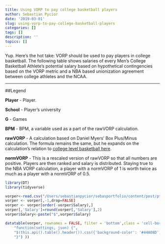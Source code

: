 ```yaml
---
title: Using VORP to pay college basketball players
author: Sebastian Pycior
date: '2019-03-01'
slug: using-vorp-to-pay-college-basketball-players
categories: []
tags: []
description: ''
topics: []
---
```

Yup. Here’s the hot take: VORP should be used to pay players in college basketball. The following table shows salaries of every Men's College Basketball Athlete's potential salary based on hypothetical contingencies based on the VORP metric and a NBA based unionization agreement between college athletes and the NCAA. 

***

##Legend

**Player** - Player.

**School** - Player's university

**G** - Games

**BPM** - BPM, a variable used as a part of the rawVORP calculation.

**rawVORP** - A calculation based on Daniel Myers' Box Plus/Minus calculation. The formula remains the same, but he expands on the calculation's relation to [college level basketball here](https://www.basketball-reference.com/about/bpm.html#vorp). 

**normVORP** - This is a rescaled version of rawVORP so that all numbers are positive. Players are then ranked and salary is distributed. Staying true to the NBA VORP calculation, a player with a normVORP of 1 is worth twice as much as a player with a normVORP of 0.5.



```r
library(DT)
library(tidyverse)

vorper<-read.csv("/Users/sebastianpycior/sebasportfolio/content/post/ptcombo_rev.csv")
vorper <- vorper[,-1,drop=FALSE]
vorper <- vorper[order(-vorper$Salary),] 
vorper[,'Salary']=round(vorper[,'Salary'],2)
vorper$Salary<-paste("$",vorper$Salary)

```



```r
datatable(vorper, rownames = FALSE, filter = 'bottom',class = 'cell-border compact', options = list(pageLength = 5, autoWidth = TRUE, initComplete = JS(
    "function(settings, json) {",
    "$(this.api().table().header()).css({'background-color': '#44A08D', 'color':'#FAFFFF' });",
    "}") ))
```

